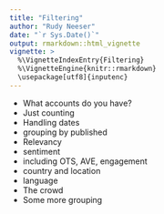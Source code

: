 ```yaml
---
title: "Filtering"
author: "Rudy Neeser"
date: "`r Sys.Date()`"
output: rmarkdown::html_vignette
vignette: >
  %\VignetteIndexEntry{Filtering}
  %\VignetteEngine{knitr::rmarkdown}
  \usepackage[utf8]{inputenc}
---
```


- What accounts do you have?
- Just counting
- Handling dates
- grouping by published
- Relevancy
- sentiment
- including OTS, AVE, engagement
- country and location
- language
- The crowd
- Some more grouping

